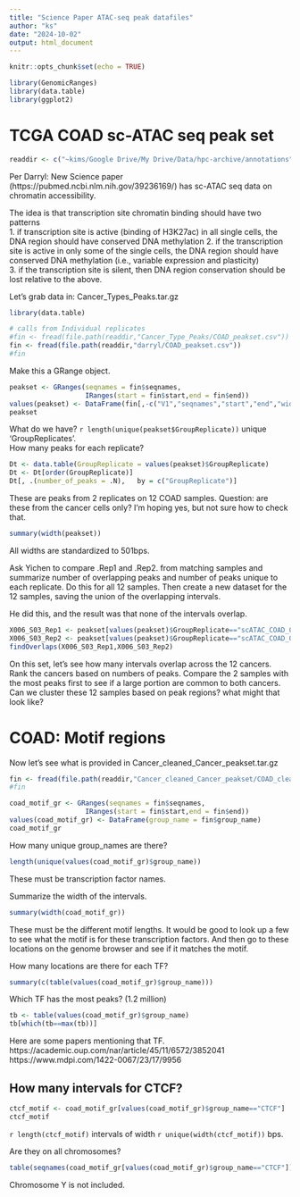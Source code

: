 ```yaml
---
title: "Science Paper ATAC-seq peak datafiles"
author: "ks"
date: "2024-10-02"
output: html_document
---
```


```r
knitr::opts_chunk$set(echo = TRUE)
```

```r
library(GenomicRanges)
library(data.table)
library(ggplot2)
```

# TCGA COAD sc-ATAC seq peak set

```r
readdir <- c("~kims/Google Drive/My Drive/Data/hpc-archive/annotations")
```

Per Darryl:
New Science paper (https://pubmed.ncbi.nlm.nih.gov/39236169/) has sc-ATAC seq data on chromatin accessibility. 

The idea is that transcription site chromatin binding should have two patterns   
1. if transcription site is active (binding of H3K27ac) in all single cells, the DNA region should have conserved DNA methylation
2. if the transcription site is active in only some of the single cells, the DNA region should have conserved DNA methylation (i.e., variable expression and plasticity)  
3. if the transcription site is silent, then DNA region conservation should be lost relative to the above. 

Let's grab data in: Cancer_Types_Peaks.tar.gz
```r
library(data.table)

# calls from Individual replicates
#fin <- fread(file.path(readdir,"Cancer_Type_Peaks/COAD_peakset.csv"))
fin <- fread(file.path(readdir,"darryl/COAD_peakset.csv"))
#fin
```

Make this a GRange object.
```r
peakset <- GRanges(seqnames = fin$seqnames,
                   IRanges(start = fin$start,end = fin$end))
values(peakset) <- DataFrame(fin[,-c("V1","seqnames","start","end","width","strand")])
peakset
```

What do we have?  `r length(unique(peakset$GroupReplicate))` unique 'GroupReplicates'.   
How many peaks for each replicate?
```r
Dt <- data.table(GroupReplicate = values(peakset)$GroupReplicate)
Dt <- Dt[order(GroupReplicate)]
Dt[, .(number_of_peaks = .N),   by = c("GroupReplicate")]
```
These are peaks from 2 replicates on 12 COAD samples. Question: are these from the cancer cells only? I'm hoping yes, but not sure how to check that.

```r
summary(width(peakset))
```
All widths are standardized to 501bps.


Ask Yichen to compare .Rep1 and .Rep2. from matching samples
and summarize number of overlapping peaks and number of peaks unique to each replicate. Do this for all 12 samples. Then create a new dataset for the 12 samples, saving the union of the overlapping intervals.

He did this, and the result was that none of the intervals overlap.

```r
X006_S03_Rep1 <- peakset[values(peakset)$GroupReplicate=="scATAC_COAD_0914606C_2CA1_4287_B530_DB70EA93ED6C_X006_S03_B1_T1._.Rep1"]
X006_S03_Rep2 <- peakset[values(peakset)$GroupReplicate=="scATAC_COAD_0914606C_2CA1_4287_B530_DB70EA93ED6C_X006_S03_B1_T1._.Rep2"]
findOverlaps(X006_S03_Rep1,X006_S03_Rep2)
```


On this set, let's see how many intervals overlap across the 12 cancers. Rank the cancers based on numbers of peaks. Compare the 2 samples with the most peaks first to see if a large portion are common to both cancers.  Can we cluster these 12 samples based on peak regions? what might that look like?



# COAD: Motif regions

Now let's see what is provided in Cancer_cleaned_Cancer_peakset.tar.gz
```r

fin <- fread(file.path(readdir,"Cancer_cleaned_Cancer_peakset/COAD_cleaned_motifs.csv/COAD_cleaned_motifs.csv"))
#fin
```


```r
coad_motif_gr <- GRanges(seqnames = fin$seqnames,
                   IRanges(start = fin$start,end = fin$end))
values(coad_motif_gr) <- DataFrame(group_name = fin$group_name)
coad_motif_gr
```

How many unique group_names are there?
```r
length(unique(values(coad_motif_gr)$group_name))
```
These must be transcription factor names.

Summarize the width of the intervals.
```r
summary(width(coad_motif_gr)) 
```
These must be the different motif lengths.  It would be good to look up a few to see what the motif is for these transcription factors.  And then go to these locations on the genome browser and see if it matches the motif.

How many locations are there for each TF?
```r
summary(c(table(values(coad_motif_gr)$group_name)))
```

Which TF has the most peaks? (1.2 million)
```r
tb <- table(values(coad_motif_gr)$group_name)
tb[which(tb==max(tb))]
```

Here are some papers mentioning that TF.
https://academic.oup.com/nar/article/45/11/6572/3852041    
https://www.mdpi.com/1422-0067/23/17/9956


## How many intervals for CTCF?
```r
ctcf_motif <- coad_motif_gr[values(coad_motif_gr)$group_name=="CTCF"]
ctcf_motif
```

`r length(ctcf_motif)` intervals of width 
`r unique(width(ctcf_motif))` bps.


Are they on all chromosomes?
```r
table(seqnames(coad_motif_gr[values(coad_motif_gr)$group_name=="CTCF"]))
```

Chromosome Y is not included.




